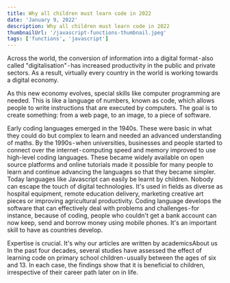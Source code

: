 ```yaml
---
title: Why all children must learn code in 2022
date: 'January 9, 2022'
description: Why all children must learn code in 2022
thumbnailUrl: '/javascript-functions-thumbnail.jpeg'
tags: ['functions', 'javascript']
---
```


<div className="text-base text-gray-700 antialiased dark:text-gray-200 transition-all">

Across the world, the conversion of information into a digital format - also called "digitalisation" - has increased productivity in the public and private sectors. As a result, virtually every country in the world is working towards a digital economy.

As this new economy evolves, special skills like computer programming are needed. This is like a language of numbers, known as code, which allows people to write instructions that are executed by computers. The goal is to create something: from a web page, to an image, to a piece of software.

Early coding languages emerged in the 1940s. These were basic in what they could do but complex to learn and needed an advanced understanding of maths. By the 1990s - when universities, businesses and people started to connect over the internet - computing speed and memory improved to use high-level coding languages. These became widely available on open source platforms and online tutorials made it possible for many people to learn and continue advancing the languages so that they became simpler. Today languages like Javascript can easily be learnt by children.
Nobody can escape the touch of digital technologies. It's used in fields as diverse as hospital equipment, remote education delivery, marketing creative art pieces or improving agricultural productivity. Coding language develops the software that can effectively deal with problems and challenges - for instance, because of coding, people who couldn't get a bank account can now keep, send and borrow money using mobile phones. It's an important skill to have as countries develop.

Expertise is crucial. It's why our articles are written by academicsAbout us
In the past four decades, several studies have assessed the effect of learning code on primary school children - usually between the ages of six and 13. In each case, the findings show that it is beneficial to children, irrespective of their career path later on in life.

</div>
